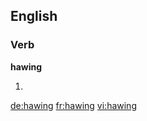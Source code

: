 ==English==

===Verb===
'''hawing'''

# {{present participle of|haw}}

[[de:hawing]]
[[fr:hawing]]
[[vi:hawing]]